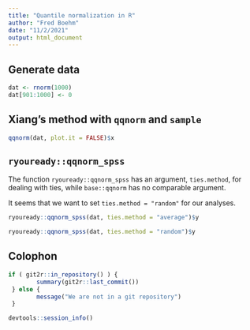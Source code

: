 ```yaml
---
title: "Quantile normalization in R"
author: "Fred Boehm"
date: "11/2/2021"
output: html_document
---
```


## Generate data

```r
dat <- rnorm(1000)
dat[901:1000] <- 0
```

## Xiang's method with `qqnorm` and `sample`

```r
qqnorm(dat, plot.it = FALSE)$x
```


## `ryouready::qqnorm_spss`

The function `ryouready::qqnorm_spss` has an argument, `ties.method`, for dealing with ties, while
`base::qqnorm` has no comparable argument.

It seems that we want to set `ties.method = "random"` for our analyses.

```r
ryouready::qqnorm_spss(dat, ties.method = "average")$y
```

```r
ryouready::qqnorm_spss(dat, ties.method = "random")$y
```






## Colophon


```r
if ( git2r::in_repository() ) {
        summary(git2r::last_commit()) 
 } else { 
        message("We are not in a git repository") 
 }
```

```r
devtools::session_info()
```
